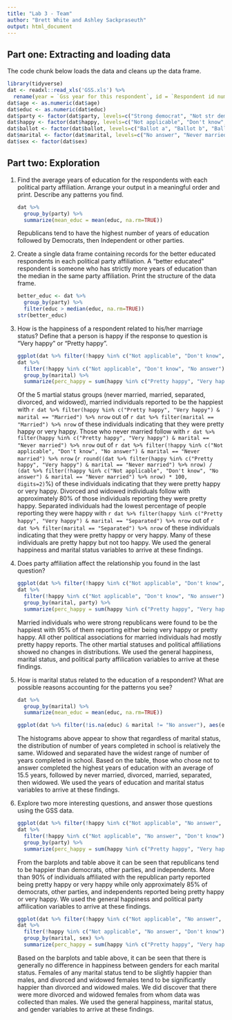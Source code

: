 ```yaml
---
title: "Lab 3 - Team"
author: "Brett White and Ashley Sackpraseuth"
output: html_document
---
```


## Part one: Extracting and loading data

The code chunk below loads the data and cleans up the data frame.

```r
library(tidyverse)
dat <- readxl::read_xls('GSS.xls') %>%
  rename(year = `Gss year for this respondent`, id = `Respondent id number`, marital = `Marital status`, age = `Age of respondent`, educ = `Highest year of school completed`, sex = `Respondents sex`, party = `Political party affiliation`, happy = `General happiness`, ballot = `Ballot used for interview`)
dat$age <- as.numeric(dat$age)
dat$educ <- as.numeric(dat$educ)
dat$party <- factor(dat$party, levels=c("Strong democrat", "Not str democrat", "Ind,near dem", "Independent", "Ind,near rep", "Not str republican", "Strong republican", "Other party", "No answer", "Don't know"))
dat$happy <- factor(dat$happy, levels=c("Not applicable", "Don't know", "No answer", "Not too happy", "Pretty happy", "Very happy"))
dat$ballot <- factor(dat$ballot, levels=c("Ballot a", "Ballot b", "Ballot c", "Ballot d", "Not applicable"))
dat$marital <- factor(dat$marital, levels=c("No answer", "Never married", "Married", "Separated", "Divorced", "Widowed"))
dat$sex <- factor(dat$sex)
```

## Part two: Exploration 

1. Find the average years of education for the respondents with each political party affiliation. Arrange your output in a meaningful order and print. Describe any patterns you find.

    ```r
    dat %>%
      group_by(party) %>%
      summarize(mean_educ = mean(educ, na.rm=TRUE))
    ```

    Republicans tend to have the highest number of years of education followed by Democrats, then Independent or other parties.

2. Create a single data frame containing records for the better educated respondents in each political party affiliation. A “better educated” respondent is someone who has strictly more years of education than the median in the same party affiliation. Print the structure of the data frame.

    ```r
    better_educ <- dat %>%
      group_by(party) %>%
      filter(educ > median(educ, na.rm=TRUE))
    str(better_educ)
    ```

3. How is the happiness of a respondent related to his/her marriage status? Define that a person is happy if the response to question is “Very happy” or “Pretty happy”.

    ```r
    ggplot(dat %>% filter(!happy %in% c("Not applicable", "Don't know", "No answer") & marital != "No answer"), aes(happy)) + geom_bar() + facet_wrap(~marital, scales = "free_y") + theme(axis.text.x = element_text(angle = 90, vjust = 0.25, hjust = 1))+ ggtitle("General Happiness vs. Marital Status") + xlab("General happiness") + ylab("Count")
    dat %>%
      filter(!happy %in% c("Not applicable", "Don't know", "No answer") & marital != "No answer") %>%
      group_by(marital) %>%
      summarize(perc_happy = sum(happy %in% c("Pretty happy", "Very happy")) / n())
    ```

    Of the 5 martial status groups (never married, married, separated, divorced, and widowed), married individuals reported to be the happiest with `r dat %>% filter(happy %in% c("Pretty happy", "Very happy") & marital == "Married") %>% nrow` out of `r dat %>% filter(marital == "Married") %>% nrow` of these individuals indicating that they were pretty happy or very happy. Those who never married follow with `r dat %>% filter(happy %in% c("Pretty happy", "Very happy") & marital == "Never married") %>% nrow` out of `r dat %>% filter(!happy %in% c("Not applicable", "Don't know", "No answer") & marital == "Never married") %>% nrow` (`r round((dat %>% filter(happy %in% c("Pretty happy", "Very happy") & marital == "Never married") %>% nrow) / (dat %>% filter(!happy %in% c("Not applicable", "Don't know", "No answer") & marital == "Never married") %>% nrow) * 100, digits=2)`%) of these individuals indicating that they were pretty happy or very happy. Divorced and widowed individuals follow with approximately 80% of those individuals reporting they were pretty happy. Separated individuals had the lowest percentage of people reporting they were happy with `r dat %>% filter(happy %in% c("Pretty happy", "Very happy") & marital == "Separated") %>% nrow` out of `r dat %>% filter(marital == "Separated") %>% nrow` of these individuals indicating that they were pretty happy or very happy. Many of these individuals are pretty happy but not too happy. We used the general happiness and marital status variables to arrive at these findings.

4. Does party affiliation affect the relationship you found in the last question?

    ```r
    ggplot(dat %>% filter(!happy %in% c("Not applicable", "Don't know", "No answer") & marital != "No answer" & !party %in% c("No answer", "Don't know")), aes(happy)) + geom_bar() + facet_grid(marital~party, scales = "free_y") + theme(axis.text.x = element_text(angle = 90, vjust = 0.25, hjust = 1)) + ggtitle("General Happiness of Political Party Affiliation vs. Marital Status") + ylab("Count") + xlab("General Happiness")
    dat %>%
      filter(!happy %in% c("Not applicable", "Don't know", "No answer") & marital != "No answer" & !party %in% c("No answer", "Don't know")) %>%
      group_by(marital, party) %>%
      summarize(perc_happy = sum(happy %in% c("Pretty happy", "Very happy")) / n())
    ```    

    Married individuals who were strong republicans were found to be the happiest with 95% of them reporting either being very happy or pretty happy. All other political associations for married individuals had mostly pretty happy reports. The other martial statuses and political affiliations showed no changes in distributions. We used the general happiness, marital status, and political party affilication variables to arrive at these findings.

5. How is marital status related to the education of a respondent? What are possible reasons accounting for the patterns you see?

    ```r
    dat %>%
      group_by(marital) %>%
      summarize(mean_educ = mean(educ, na.rm=TRUE))
    ```

    ```r
    ggplot(dat %>% filter(!is.na(educ) & marital != "No answer"), aes(educ)) + geom_histogram(binwidth=1) + facet_wrap(~marital, scales = "free_y") + ggtitle("Highest Year of School Completed vs. Marital Status") + ylab("Count") + xlab("Number of years completed in school")
    ```

    The histograms above appear to show that regardless of marital status, the distribution of number of years completed in school is relatively the same. Widowed and separated have the widest range of number of years completed in school. Based on the table, those who chose not to answer completed the highest years of education with an average of 15.5 years, followed by never married, divorced, married, separated, then widowed. We used the years of education and marital status variables to arrive at these findings.

6. Explore two more interesting questions, and answer those questions using the GSS data.

    ```r
    ggplot(dat %>% filter(!happy %in% c("Not applicable", "No answer", "Don't know") & !party %in% c("No answer", "Don't know")), aes(happy)) + geom_bar() + facet_wrap(~party, scales = "free_y") + theme(axis.text.x = element_text(angle = 90, vjust = 0.25, hjust = 1)) + ggtitle("General Happiness vs. Political Party Affiliations") + xlab("General Happiness") + ylab("Count")
    dat %>%
      filter(!happy %in% c("Not applicable", "No answer", "Don't know") & !party %in% c("No answer", "Don't know")) %>%
      group_by(party) %>%
      summarize(perc_happy = sum(happy %in% c("Pretty happy", "Very happy")) / n())
    ```

    From the barplots and table above it can be seen that republicans tend to be happier than democrats, other parties, and independents. More than 90% of individuals affiliated with the republican party reported being pretty happy or very happy while only approximately 85% of democrats, other parties, and independents reported being pretty happy or very happy. We used the general happiness and political party affilication variables to arrive at these findings.

    ```r
    ggplot(dat %>% filter(!happy %in% c("Not applicable", "No answer", "Don't know") & marital != "No answer"), aes(happy)) + geom_bar() + facet_grid(sex~marital) + theme(axis.text.x = element_text(angle = 90, vjust = 0.25, hjust = 1)) + ggtitle("Gender vs. Marital Status Happiness Levels") + ylab("Count") + xlab("General Happiness")
    dat %>%
      filter(!happy %in% c("Not applicable", "No answer", "Don't know") & marital != "No answer") %>%
      group_by(marital, sex) %>%
      summarize(perc_happy = sum(happy %in% c("Pretty happy", "Very happy")) / n())
    ```

    Based on the barplots and table above, it can be seen that there is generally no difference in happiness between genders for each marital status. Females of any marital status tend to be slightly happier than males, and divorced and widowed females tend to be significantly happier than divorced and widowed males. We did discover that there were more divorced and widowed females from whom data was collected than males. We used the general happiness, marital status, and gender variables to arrive at these findings.